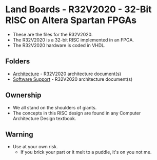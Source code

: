 = Land Boards - R32V2020 - 32-Bit RISC on Altera Spartan FPGAs =

* These are the files for the R32V2020.
* The R32V2020 is a 32-bit RISC implemented in an FPGA.
* The R32V2020 hardware is coded in VHDL.

== Folders ==

* [[Architecture]] - R32V2020 architecture document(s)
* [[Software Support]] - R32V2020 architecture document(s)

== Ownership ==

* We all stand on the shoulders of giants.
* The concepts in this RISC design are found in any Computer Architecture Design textbook.

== Warning ==

* Use at your own risk.
** If you brick your part or it melt to a puddle, it's on you not me.
